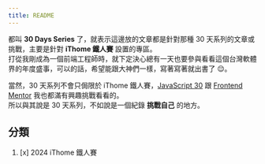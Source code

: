 ```yaml
---
title: README
---
```

都叫 **30 Days Series** 了，就表示這邊放的文章都是針對那種 30 天系列的文章或挑戰，主要是針對 **iThome 鐵人賽** 設置的專區。  
打從我剛成為一個前端工程師時，就下定決心總有一天也要參與看看這個台灣軟體界的年度盛事，可以的話，希望能跟大神們一樣，寫著寫著就出書了 :relieved:。

當然，30 天系列不會只侷限於 iThome 鐵人賽，[JavaScript 30](https://javascript30.com/) 跟 [Frontend Mentor](https://www.frontendmentor.io/) 我也都滿有興趣挑戰看看的。  
所以與其說是 30 天系列，不如說是一個紀錄 **挑戰自己** 的地方。

## 分類
1. [x] 2024 iThome 鐵人賽